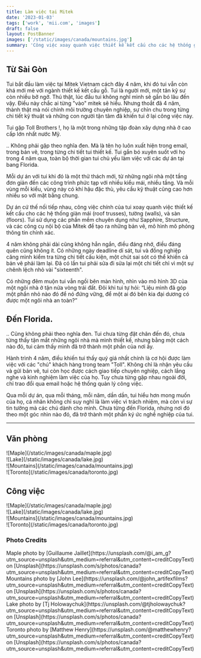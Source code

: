 ```yaml
---
title: Làm việc tại Mitek
date: '2023-01-03'
tags: ['work', 'mii.com', 'images']
draft: false
layout: PostBanner
images: ['/static/images/canada/mountains.jpg']
summary: 'Công việc xoay quanh việc thiết kế kết cấu cho các hệ thống giàn mái (roof trusses), tường (walls), và sàn (floors).'
---
```


## Từ Sài Gòn

Tui bắt đầu làm việc tại Mitek Vietnam cách đây 4 năm, khi đó tui vẫn còn khá mới mẻ với ngành thiết kế kết cấu gỗ. Tui là người mới, một tân kỹ sư còn nhiều bỡ ngỡ. Thú thật, lúc đầu tui không nghĩ mình sẽ gắn bó lâu đến vậy. Điều này chắc ai từng "vào" mitek sẽ hiểu. Nhưng thoắt đã 4 năm, thành thật mà nói chính môi trường chuyên nghiệp, sự chỉn chu trong từng chi tiết kỹ thuật và những con người tận tâm đã khiến tui ở lại công việc này.

Tui gặp Toll Brothers !, họ là một trong những tập đoàn xây dựng nhà ở cao cấp lớn nhất nước Mỹ.

.. Không phải gặp theo nghĩa đen. Mà là tên họ luôn xuất hiện trong email, trong bản vẽ, trong từng chi tiết tui thiết kế. Tui gắn bó xuyên suốt với họ trong 4 năm qua, toàn bộ thời gian tui chủ yếu làm việc với các dự án tại bang Florida.

Mỗi dự án với tui khi đó là một thử thách mới, từ những ngôi nhà một tầng đơn giản đến các công trình phức tạp với nhiều kiểu mái, nhiều tầng. Và mỗi vùng mỗi kiểu, vùng này có khí hậu đặc thù, yêu cầu kỹ thuật cũng cao hơn nhiều so với mặt bằng chung.

Dự án cứ thế nối tiếp nhau, công việc chính của tui xoay quanh việc thiết kế kết cấu cho các hệ thống giàn mái (roof trusses), tường (walls), và sàn (floors). Tui sử dụng các phần mềm chuyên dụng như Sapphire, Structure, và các công cụ nội bộ của Mitek để tạo ra những bản vẽ, mô hình mô phỏng thông tin chính xác.

4 năm không phải dài cũng không hẳn ngắn, điều đáng nhớ, điều đáng quên cũng không ít. Có những ngày deadline dí sát, tui và đồng nghiệp căng mình kiểm tra từng chi tiết cấu kiện, một chút sai sót có thể khiến cả bản vẽ phải làm lại. Đã có lần tui phải sửa đi sửa lại một chi tiết chỉ vì một sự chênh lệch nhỏ vài "sixteenth".

Có những đêm muộn tui vẫn ngồi bên màn hình, nhìn vào mô hình 3D của một ngôi nhà ở tận nửa vòng trái đất. Đôi khi tui tự hỏi: “Liệu mình đã góp một phần nhỏ nào đó để nó đứng vững, để một ai đó bên kia đại dương có được một ngôi nhà an toàn?”

## Đến Florida.

.. Cũng không phải theo nghĩa đen. Tui chưa từng đặt chân đến đó, chưa từng thấy tận mắt những ngôi nhà mà mình thiết kế, nhưng bằng một cách nào đó, tui cảm thấy mình đã trở thành một phần của nơi ấy.

Hành trình 4 năm, điều khiến tui thấy quý giá nhất chính là cơ hội được làm việc với các "chú" khách hàng trong team "Toll". Không chỉ là nhận yêu cầu và gửi bản vẽ, tui còn học được cách giao tiếp chuyên nghiệp, cách lắng nghe và kinh nghiệm làm việc của họ. Tuy chưa từng gặp nhau ngoài đời, chỉ trao đổi qua email hoặc hệ thống quản lý công việc.

Qua mỗi dự án, qua mỗi tháng, mỗi năm, dần dần, tui hiểu hơn mong muốn của họ, cá nhân không chỉ suy nghĩ là làm việc vì trách nhiệm, mà còn vì sự tin tưởng mà các chú dành cho mình. Chưa từng đến Florida, nhưng nơi đó theo một góc nhìn nào đó, đã trở thành một phần ký ức nghề nghiệp của tui.

---

## Văn phòng

<div className="-mx-2 flex flex-wrap overflow-hidden xl:-mx-2">
  <div className="my-1 w-full overflow-hidden px-2 xl:my-1 xl:w-1/2 xl:px-2">
    ![Maple](/static/images/canada/maple.jpg)
  </div>
  <div className="my-1 w-full overflow-hidden px-2 xl:my-1 xl:w-1/2 xl:px-2">
    ![Lake](/static/images/canada/lake.jpg)
  </div>
  <div className="my-1 w-full overflow-hidden px-2 xl:my-1 xl:w-1/2 xl:px-2">
    ![Mountains](/static/images/canada/mountains.jpg)
  </div>
  <div className="my-1 w-full overflow-hidden px-2 xl:my-1 xl:w-1/2 xl:px-2">
    ![Toronto](/static/images/canada/toronto.jpg)
  </div>
</div>

## Công việc

<div className="-mx-2 flex flex-wrap overflow-hidden xl:-mx-2">
  <div className="my-1 w-full overflow-hidden px-2 xl:my-1 xl:w-1/2 xl:px-2">
    ![Maple](/static/images/canada/maple.jpg)
  </div>
  <div className="my-1 w-full overflow-hidden px-2 xl:my-1 xl:w-1/2 xl:px-2">
    ![Lake](/static/images/canada/lake.jpg)
  </div>
  <div className="my-1 w-full overflow-hidden px-2 xl:my-1 xl:w-1/2 xl:px-2">
    ![Mountains](/static/images/canada/mountains.jpg)
  </div>
  <div className="my-1 w-full overflow-hidden px-2 xl:my-1 xl:w-1/2 xl:px-2">
    ![Toronto](/static/images/canada/toronto.jpg)
  </div>
</div>

### Photo Credits

<div>
  Maple photo by [Guillaume
  Jaillet](https://unsplash.com/@i_am_g?utm_source=unsplash&amp;utm_medium=referral&amp;utm_content=creditCopyText)
  on
  [Unsplash](https://unsplash.com/s/photos/canada?utm_source=unsplash&amp;utm_medium=referral&amp;utm_content=creditCopyText)
</div>
<div>
  Mountains photo by [John
  Lee](https://unsplash.com/@john_artifexfilms?utm_source=unsplash&amp;utm_medium=referral&amp;utm_content=creditCopyText)
  on
  [Unsplash](https://unsplash.com/s/photos/canada?utm_source=unsplash&amp;utm_medium=referral&amp;utm_content=creditCopyText)
</div>
<div>
  Lake photo by [Tj
  Holowaychuk](https://unsplash.com/@tjholowaychuk?utm_source=unsplash&amp;utm_medium=referral&amp;utm_content=creditCopyText)
  on
  [Unsplash](https://unsplash.com/s/photos/canada?utm_source=unsplash&amp;utm_medium=referral&amp;utm_content=creditCopyText)
</div>
<div>
  Toronto photo by [Matthew
  Henry](https://unsplash.com/@matthewhenry?utm_source=unsplash&amp;utm_medium=referral&amp;utm_content=creditCopyText)
  on
  [Unsplash](https://unsplash.com/s/photos/canada?utm_source=unsplash&amp;utm_medium=referral&amp;utm_content=creditCopyText)
</div>
